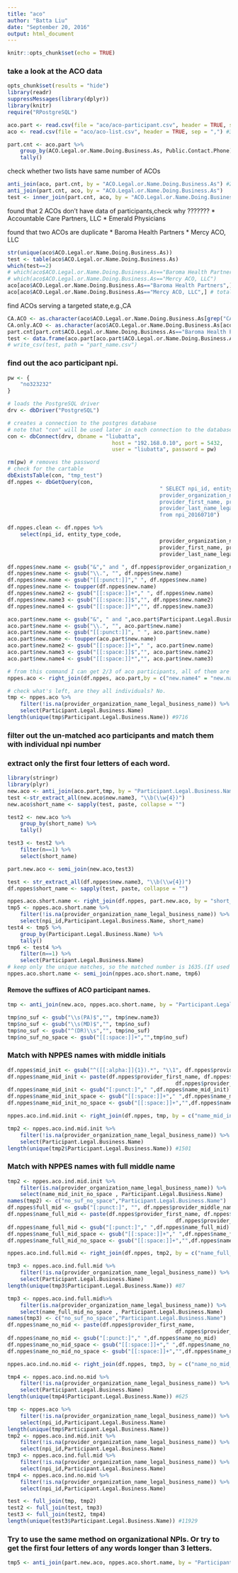 ```yaml
---
title: "aco"
author: "Batta Liu"
date: "September 20, 2016"
output: html_document
---
```


```r
knitr::opts_chunk$set(echo = TRUE)
```

### take a look at the ACO data
```r
opts_chunk$set(results = "hide")
library(readr)
suppressMessages(library(dplyr))
library(knitr)
require("RPostgreSQL")
```

```r
aco.part <- read.csv(file = "aco/aco-participant.csv", header = TRUE, sep = ",") 
aco <- read.csv(file = "aco/aco-list.csv", header = TRUE, sep = ",") #397

part.cnt <- aco.part %>% 
	group_by(ACO.Legal.or.Name.Doing.Business.As, Public.Contact.Phone) %>% 
	tally()

```
check whether two lists have same number of ACOs
```r
anti_join(aco, part.cnt, by = "ACO.Legal.or.Name.Doing.Business.As") #2
anti_join(part.cnt, aco, by = "ACO.Legal.or.Name.Doing.Business.As")
test <- inner_join(part.cnt, aco, by = "ACO.Legal.or.Name.Doing.Business.As")
```
found that 2 ACOs don't have data of participants,check why ???????
* Accountable Care Partners, LLC
* Emerald Physicians

found that two ACOs are duplicate
* Baroma Health Partners
* Mercy ACO, LLC
```r
str(unique(aco$ACO.Legal.or.Name.Doing.Business.As))
test <- table(aco$ACO.Legal.or.Name.Doing.Business.As)
which(test==2)
# which(aco$ACO.Legal.or.Name.Doing.Business.As=="Baroma Health Partners")
# which(aco$ACO.Legal.or.Name.Doing.Business.As=="Mercy ACO, LLC")
aco[aco$ACO.Legal.or.Name.Doing.Business.As=="Baroma Health Partners",] # same info but different ACO.Service.Area and public.contact.phone
aco[aco$ACO.Legal.or.Name.Doing.Business.As=="Mercy ACO, LLC",] # totally different info

```
find ACOs serving a targeted state,e.g.,CA
```r
CA.ACO <- as.character(aco$ACO.Legal.or.Name.Doing.Business.As[grep("CA", aco$ACO.Service.Area)])
CA.only.ACO <- as.character(aco$ACO.Legal.or.Name.Doing.Business.As[aco$ACO.Service.Area=="CA"])
part.cnt[part.cnt$ACO.Legal.or.Name.Doing.Business.As=="Baroma Health Partners",]
test <- data.frame(aco.part[aco.part$ACO.Legal.or.Name.Doing.Business.As=="Baroma Health Partners",])
# write_csv(test, path = "part_name.csv")
```

### find out the aco participant npi.
```r
pw <- {
	"no323232"
}

# loads the PostgreSQL driver
drv <- dbDriver("PostgreSQL")

# creates a connection to the postgres database
# note that "con" will be used later in each connection to the database
con <- dbConnect(drv, dbname = "liubatta",
								 host = "192.168.0.10", port = 5432,
								 user = "liubatta", password = pw)

rm(pw) # removes the password
# check for the cartable
dbExistsTable(con, "tmp_test")
df.nppes <- dbGetQuery(con, 
												" SELECT npi_id, entity_type_code,
												provider_organization_name_legal_business_name,
					 							provider_first_name, provider_middle_name,
												provider_last_name_legal_name
												from npi_20160710")
```

```r
df.nppes.clean <- df.nppes %>% 
	select(npi_id, entity_type_code,
												provider_organization_name_legal_business_name,
					 							provider_first_name, provider_middle_name,
												provider_last_name_legal_name)
```


```r


df.nppes$new.name <- gsub("&"," and ", df.nppes$provider_organization_name_legal_business_name)
df.nppes$new.name <- gsub("\\.", "", df.nppes$new.name)
df.nppes$new.name <- gsub("[[:punct:]]"," ", df.nppes$new.name)
df.nppes$new.name <- toupper(df.nppes$new.name)
df.nppes$new.name2 <- gsub("[[:space:]]+"," ", df.nppes$new.name)
df.nppes$new.name3 <- gsub("[[:space:]]$","", df.nppes$new.name2)
df.nppes$new.name4 <- gsub("[[:space:]]*","", df.nppes$new.name3)

aco.part$new.name <- gsub("&", " and ",aco.part$Participant.Legal.Business.Name)
aco.part$new.name <- gsub("\\.", "", aco.part$new.name)
aco.part$new.name <- gsub("[[:punct:]]", " ", aco.part$new.name)
aco.part$new.name <- toupper(aco.part$new.name)
aco.part$new.name2 <- gsub("[[:space:]]+"," ", aco.part$new.name)
aco.part$new.name3 <- gsub("[[:space:]]$","", aco.part$new.name2)
aco.part$new.name4 <- gsub("[[:space:]]*","", aco.part$new.name3)

# from this command I can get 2/3 of aco participants, all of them are organizational participants
nppes.aco <- right_join(df.nppes, aco.part,by = c("new.name4" = "new.name4"))

# check what's left, are they all individuals? No.
tmp <- nppes.aco %>% 
	filter(!is.na(provider_organization_name_legal_business_name)) %>% 
	select(Participant.Legal.Business.Name)
length(unique(tmp$Participant.Legal.Business.Name)) #9716

```
### filter out the un-matched aco participants and match them with individual npi number

### extract only the first four letters of each word.

```r
library(stringr)
library(plyr)
new.aco <- anti_join(aco.part,tmp, by = "Participant.Legal.Business.Name")
test <-str_extract_all(new.aco$new.name3, "\\b(\\w{4})")
new.aco$short_name <- sapply(test, paste, collapse = "")

test2 <- new.aco %>% 
	group_by(short_name) %>% 
	tally()

test3 <- test2 %>% 
	filter(n==1) %>% 
	select(short_name)

part.new.aco <- semi_join(new.aco,test3)

test <- str_extract_all(df.nppes$new.name3, "\\b(\\w{4})")
df.nppes$short_name <- sapply(test, paste, collapse = "")

nppes.aco.short.name <- right_join(df.nppes, part.new.aco, by = "short_name")
tmp5 <- nppes.aco.short.name %>%  
	filter(!is.na(provider_organization_name_legal_business_name)) %>% 
	select(npi_id,Participant.Legal.Business.Name, short_name)
test4 <- tmp5 %>% 
	group_by(Participant.Legal.Business.Name) %>% 
	tally()
tmp6 <- test4 %>% 
	filter(n==1) %>% 
	select(Participant.Legal.Business.Name)
# keep only the unique matches, so the matched number is 1635.(If used after individual npi matching, the number is 1081)
nppes.aco.short.name <- semi_join(nppes.aco.short.name, tmp6)
```


###################################################################

#### Remove the suffixes of ACO participant names.
```r
tmp <- anti_join(new.aco, nppes.aco.short.name, by = "Participant.Legal.Business.Name")

tmp$no_suf <- gsub("\\s(PA)$","", tmp$new.name3)
tmp$no_suf <- gsub("\\s(MD)$","", tmp$no_suf)
tmp$no_suf <- gsub("^(DR)\\s","", tmp$no_suf)
tmp$no_suf_no_space <- gsub("[[:space:]]+","",tmp$no_suf)
```
### Match with NPPES names with middle initials
```r
df.nppes$mid_init <- gsub("^([[:alpha:]]{1}).*", "\\1", df.nppes$provider_middle_name)
df.nppes$name_mid_init <- paste(df.nppes$provider_first_name, df.nppes$mid_init,
													 df.nppes$provider_last_name_legal_name, sep = " ")
df.nppes$name_mid_init <- gsub("[:punct:]"," ",df.nppes$name_mid_init)
df.nppes$name_mid_init_space <- gsub("[[:space:]]+"," ",df.nppes$name_mid_init)
df.nppes$name_mid_init_no_space <- gsub("[[:space:]]+","",df.nppes$name_mid_init)

nppes.aco.ind.mid.init <- right_join(df.nppes, tmp, by = c("name_mid_init_no_space" = "no_suf_no_space"))

tmp2 <- nppes.aco.ind.mid.init %>% 
	filter(!is.na(provider_organization_name_legal_business_name)) %>% 
	select(Participant.Legal.Business.Name)
length(unique(tmp2$Participant.Legal.Business.Name)) #1501

```
### Match with NPPES names with full middle name
```r
tmp2 <- nppes.aco.ind.mid.init %>% 
	filter(is.na(provider_organization_name_legal_business_name)) %>% 
	select(name_mid_init_no_space , Participant.Legal.Business.Name)
names(tmp2) <- c("no_suf_no_space","Participant.Legal.Business.Name")
df.nppes$full_mid <- gsub("[:punct:]", "", df.nppes$provider_middle_name)
df.nppes$name_full_mid <- paste(df.nppes$provider_first_name, df.nppes$full_mid,
													 df.nppes$provider_last_name_legal_name, sep = " ")
df.nppes$name_full_mid <- gsub("[:punct:]"," ",df.nppes$name_full_mid)
df.nppes$name_full_mid_space <- gsub("[[:space:]]+"," ",df.nppes$name_full_mid)
df.nppes$name_full_mid_no_space <- gsub("[[:space:]]+","",df.nppes$name_full_mid)

nppes.aco.ind.full.mid <- right_join(df.nppes, tmp2, by = c("name_full_mid_no_space" = "no_suf_no_space"))

tmp3 <- nppes.aco.ind.full.mid %>%  
	filter(!is.na(provider_organization_name_legal_business_name)) %>% 
	select(Participant.Legal.Business.Name)
length(unique(tmp3$Participant.Legal.Business.Name)) #87
```

```r
tmp3 <- nppes.aco.ind.full.mid%>% 
	filter(is.na(provider_organization_name_legal_business_name)) %>% 
	select(name_full_mid_no_space , Participant.Legal.Business.Name)
names(tmp3) <- c("no_suf_no_space","Participant.Legal.Business.Name")
df.nppes$name_no_mid <- paste(df.nppes$provider_first_name,
													 df.nppes$provider_last_name_legal_name, sep = " ")
df.nppes$name_no_mid <- gsub("[:punct:]"," ",df.nppes$name_no_mid)
df.nppes$name_no_mid_space <- gsub("[[:space:]]+"," ",df.nppes$name_no_mid)
df.nppes$name_no_mid_no_space <- gsub("[[:space:]]+","",df.nppes$name_no_mid)

nppes.aco.ind.no.mid <- right_join(df.nppes, tmp3, by = c("name_no_mid_no_space" = "no_suf_no_space"))

tmp4 <- nppes.aco.ind.no.mid %>%  
	filter(!is.na(provider_organization_name_legal_business_name)) %>% 
	select(Participant.Legal.Business.Name)
length(unique(tmp4$Participant.Legal.Business.Name)) #625
```

```r
tmp <- nppes.aco %>% 
	filter(!is.na(provider_organization_name_legal_business_name)) %>% 
	select(npi_id,Participant.Legal.Business.Name)
length(unique(tmp$Participant.Legal.Business.Name))
tmp2 <- nppes.aco.ind.mid.init %>% 
	filter(!is.na(provider_organization_name_legal_business_name)) %>% 
	select(npi_id,Participant.Legal.Business.Name)
tmp3 <- nppes.aco.ind.full.mid %>%  
	filter(!is.na(provider_organization_name_legal_business_name)) %>% 
	select(npi_id,Participant.Legal.Business.Name)
tmp4 <- nppes.aco.ind.no.mid %>%  
	filter(!is.na(provider_organization_name_legal_business_name)) %>% 
	select(npi_id,Participant.Legal.Business.Name)

test <- full_join(tmp, tmp2)
test2 <- full_join(test, tmp3)
test3 <- full_join(test2, tmp4)
length(unique(test3$Participant.Legal.Business.Name)) #11929
```
### Try to use the same method on organizational NPIs. Or try to get the first four letters of any words longer than 3 letters.

```r
tmp5 <- anti_join(part.new.aco, nppes.aco.short.name, by = "Participant.Legal.Business.Name")


```


########################################
